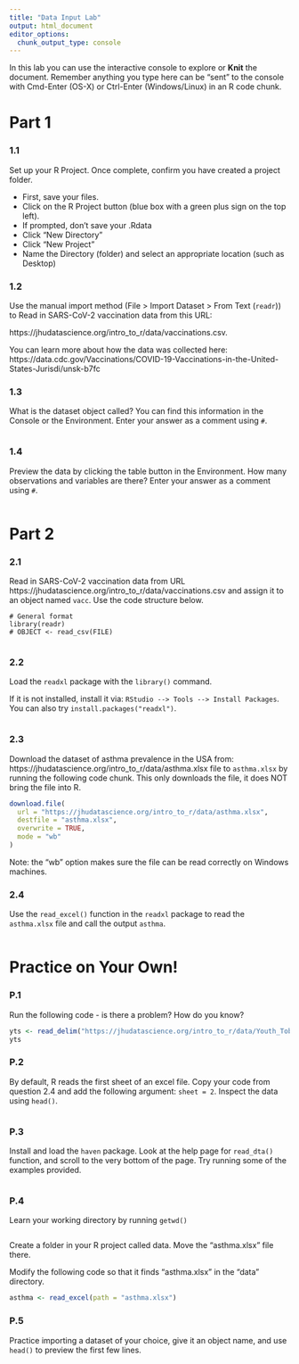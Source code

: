 ```yaml
---
title: "Data Input Lab"
output: html_document
editor_options: 
  chunk_output_type: console
---
```


In this lab you can use the interactive console to explore or **Knit** the document. 
Remember anything you type here can be "sent" to the console with Cmd-Enter (OS-X) or Ctrl-Enter (Windows/Linux) in an R code chunk.

# Part 1  

### 1.1 

Set up your R Project. Once complete, confirm you have created a project folder.

- First, save your files.
- Click on the R Project button (blue box with a green plus sign on the top left).
- If prompted, don't save your .Rdata
- Click "New Directory"
- Click "New Project"
- Name the Directory (folder) and select an appropriate location (such as Desktop)

### 1.2

Use the manual import method (File > Import Dataset > From Text (`readr`)) to Read in SARS-CoV-2 vaccination data from this URL:

https://jhudatascience.org/intro_to_r/data/vaccinations.csv. 

You can learn more about how the data was collected here: https://data.cdc.gov/Vaccinations/COVID-19-Vaccinations-in-the-United-States-Jurisdi/unsk-b7fc

### 1.3

What is the dataset object called? You can find this information in the Console or the Environment. Enter your answer as a comment using `#`.

```r

```

### 1.4

Preview the data by clicking the table button in the Environment. How many observations and variables are there? Enter your answer as a comment using `#`.

```r

```


# Part 2

### 2.1

Read in SARS-CoV-2 vaccination data from URL 
https://jhudatascience.org/intro_to_r/data/vaccinations.csv
and assign it to an object named `vacc`. Use the code structure below.

```
# General format
library(readr)
# OBJECT <- read_csv(FILE)
```

```r

```

### 2.2

Load the `readxl` package with the `library()` command. 

If it is not installed, install it via: `RStudio --> Tools --> Install Packages`. You can also try `install.packages("readxl")`.

```r

```

### 2.3

Download the dataset of asthma prevalence in the USA from: https://jhudatascience.org/intro_to_r/data/asthma.xlsx file to `asthma.xlsx` by running the following code chunk. This only downloads the file, it does NOT bring the file into R.

```r
download.file(
  url = "https://jhudatascience.org/intro_to_r/data/asthma.xlsx",
  destfile = "asthma.xlsx",
  overwrite = TRUE,
  mode = "wb"
)
```

Note: the "wb" option makes sure the file can be read correctly on Windows machines.

### 2.4

Use the `read_excel()` function in the `readxl` package to read the `asthma.xlsx` file and call the output `asthma`. 

```r

```


# Practice on Your Own!

### P.1

Run the following code - is there a problem? How do you know?

```r
yts <- read_delim("https://jhudatascience.org/intro_to_r/data/Youth_Tobacco_Survey_YTS_Data.csv", delim = "\t")
yts
```

### P.2

By default, R reads the first sheet of an excel file. Copy your code from question 2.4 and add the following argument: `sheet = 2`. Inspect the data using `head()`.

```r

```

### P.3

Install and load the `haven` package. Look at the help page for `read_dta()` function, and scroll to the very bottom of the page. Try running some of the examples provided.

```r

```

### P.4 

Learn your working directory by running `getwd()`

```r

```

Create a folder in your R project called data. Move the "asthma.xlsx" file there. 

Modify the following code so that it finds "asthma.xlsx" in the "data" directory.

```r
asthma <- read_excel(path = "asthma.xlsx")
```

### P.5

Practice importing a dataset of your choice, give it an object name, and use `head()` to preview the first few lines.

